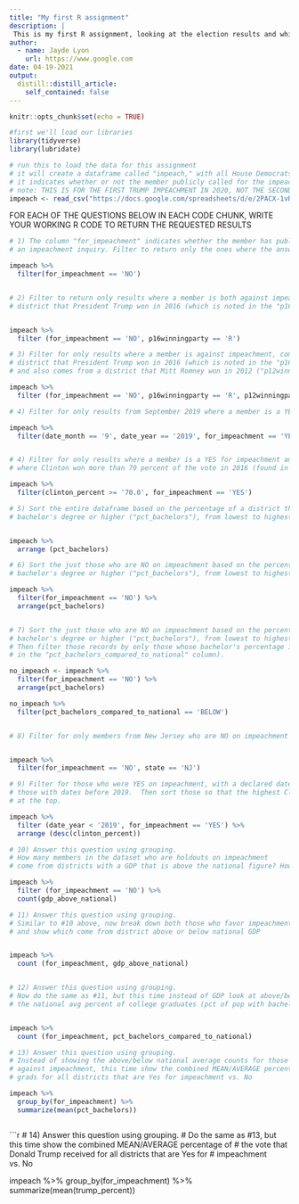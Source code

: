```yaml
---
title: "My first R assignment"
description: |
 This is my first R assignment, looking at the election results and which members of Congress voted to impeach former President Donald J. Trump. 
author:
  - name: Jayde Lyon
    url: https://www.google.com
date: 04-19-2021
output:
  distill::distill_article:
    self_contained: false
---
```


```r
knitr::opts_chunk$set(echo = TRUE)

#first we'll load our libraries
library(tidyverse)
library(lubridate)

# run this to load the data for this assignment
# it will create a dataframe called "impeach," with all House Democrats and election results/demographics
# it indicates whether or not the member publicly called for the impeachment 
# note: THIS IS FOR THE FIRST TRUMP IMPEACHMENT IN 2020, NOT THE SECOND IN 2021
impeach <- read_csv("https://docs.google.com/spreadsheets/d/e/2PACX-1vRh8d5JaDqBtByzNw2JZF3idaACobDhhk-p7chJoktA0HawELHFOvjQOqCpzGA4MGONvPlR7GASqW-K/pub?gid=1765341510&single=true&output=csv")


```


FOR EACH OF THE QUESTIONS BELOW IN EACH CODE CHUNK, WRITE YOUR WORKING R CODE 
TO RETURN THE REQUESTED RESULTS

```r
# 1) The column "for_impeachment" indicates whether the member has publicly called for
# an impeachment inquiry. Filter to return only the ones where the answer is NO.    

impeach %>% 
  filter(for_impeachment == 'NO')



```


```r
# 2) Filter to return only results where a member is both against impeachment, and comes from a 
# district that President Trump won in 2016 (which is noted in the "p16winningparty" column)


impeach %>% 
  filter (for_impeachment == 'NO', p16winningparty == 'R')


```


```r
# 3) Filter for only results where a member is against impeachment, comes from a 
# district that President Trump won in 2016 (which is noted in the "p16winningparty" column),
# and also comes from a district that Mitt Romney won in 2012 ("p12winningparty").

impeach %>% 
  filter (for_impeachment == 'NO', p16winningparty == 'R', p12winningparty == 'R')


```


```r
# 4) Filter for only results from September 2019 where a member is a YES for impeachment. 

impeach %>% 
  filter(date_month == '9', date_year == '2019', for_impeachment == 'YES')



```


```r
# 4) Filter for only results where a member is a YES for impeachment and is from a district
# where Clinton won more than 70 percent of the vote in 2016 (found in column "clinton_percent")

impeach %>% 
  filter(clinton_percent >= '70.0', for_impeachment == 'YES')


```


```r
# 5) Sort the entire dataframe based on the percentage of a district that has a 
# bachelor's degree or higher ("pct_bachelors"), from lowest to highest


impeach %>% 
  arrange (pct_bachelors)


```


```r
# 6) Sort the just those who are NO on impeachment based on the percentage of a district that has a 
# bachelor's degree or higher ("pct_bachelors"), from lowest to highest

impeach %>% 
  filter(for_impeachment == 'NO') %>% 
  arrange(pct_bachelors)



```


```r
# 7) Sort the just those who are NO on impeachment based on the percentage of a district that has a 
# bachelor's degree or higher ("pct_bachelors"), from lowest to highest.
# Then filter those records by only those whose bachelor's percentage is below the national average (found
# in the "pct_bachelors_compared_to_national" column).

no_impeach <- impeach %>% 
  filter(for_impeachment == 'NO') %>% 
  arrange(pct_bachelors)

no_impeach %>% 
  filter(pct_bachelors_compared_to_national == 'BELOW')



```


```r
# 8) Filter for only members from New Jersey who are NO on impeachment


impeach %>% 
  filter(for_impeachment == 'NO', state == 'NJ')


```


```r
# 9) Filter for those who were YES on impeachment, with a declared date prior to 2019. So only
# those with dates before 2019.  Then sort those so that the highest Clinton vote percentages are 
# at the top.   

impeach %>% 
  filter (date_year < '2019', for_impeachment == 'YES') %>% 
  arrange (desc(clinton_percent))


```


```r
# 10) Answer this question using grouping.
# How many members in the dataset who are holdouts on impeachment
# come from districts with a GDP that is above the national figure? How many below?

impeach %>% 
  filter (for_impeachment == 'NO') %>% 
  count(gdp_above_national)


```


```r
# 11) Answer this question using grouping.
# Similar to #10 above, now break down both those who favor impeachment AND who don't
# and show which come from district above or below national GDP


impeach %>% 
  count (for_impeachment, gdp_above_national)



```



```r
# 12) Answer this question using grouping.
# Now do the same as #11, but this time instead of GDP look at above/below 
# the national avg percent of college graduates (pct of pop with bachelor's degrees)


impeach %>% 
  count (for_impeachment, pct_bachelors_compared_to_national)


```


```r
# 13) Answer this question using grouping.
# Instead of showing the above/below national average counts for those for or 
# against impeachment, this time show the combined MEAN/AVERAGE percentage of college
# grads for all districts that are Yes for impeachment vs. No

impeach %>% 
  group_by(for_impeachment) %>% 
  summarize(mean(pct_bachelors)) 



```



```r
# 14) Answer this question using grouping.
# Do the same as #13, but this time show the combined MEAN/AVERAGE percentage of 
# the vote that Donald Trump received for all districts that are Yes for 
# impeachment vs. No


impeach %>% 
  group_by(for_impeachment) %>% 
  summarize(mean(trump_percent)) 

